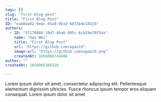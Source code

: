 ```yaml
---
tags: []
slug: "first-blog-post"
title: "First Blog Post"
ID: "eab0aa62-9e4c-45a8-9b1d-6072b4e18325"
authors:
  - ID: "5f176866-19d7-4ba6-995c-6cb29e70f54a"
    name: "Gao Wei"
    title: "First Blog Post"
    url: "https://github.com/wgao19"
    image-url: "https://github.com/wgao19.png"
    createdAt: 1656066744606
author: ""
createdAt: 1656066388328

---
```

Lorem ipsum dolor sit amet, consectetur adipiscing elit. Pellentesque elementum dignissim ultricies. Fusce rhoncus ipsum tempor eros aliquam consequat. Lorem ipsum dolor sit amet